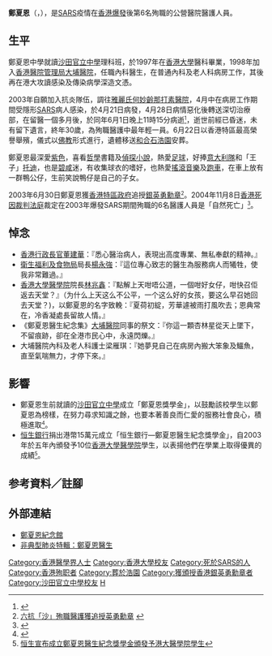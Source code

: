 {{Infobox medical person
| name = 鄭夏恩<br />Kate Cheng Ha Yan
| honorific_suffix = [[銀英勇勳章|MBS]]
| image = HK HongKongGarden MemorialSARS DrChengHaYan.JPG
| caption = 位於[[香港公園|香港公園]]抗疫英雄紀念碑的鄭夏恩醫生銅像
| birth_date = 1973年3月5日
| birth_place = {{HKG-1959}}
| death_date = {{death date and given age|2003|6|1|30}}
| death_place = {{HKG}}[[大埔_(香港)|大埔]][[雅麗氏何妙齡那打素醫院|雅麗氏何妙齡那打素醫院]]
| death_cause = [[SARS|SARS]]
| nationality = {{CHN-HKG}}
| education = [[香港大學|香港大學]]醫科畢業
| occupation = 
| years_active = 1998－2003年
| known_for = 第6名因[[SARS|SARS]]而殉職的醫護人員
}}
'''鄭夏恩'''{{MBS}}（{{lang-en|Kate Cheng Ha Yan}}，{{bd|1973年|3月5日|2003年|6月1日|catIdx=Cheng鄭夏恩}}），是[[SARS|SARS]]疫情在[[香港|香港]][[2003嚴重急性呼吸道症候群冠狀病毒香港疫情|爆發]]後第6名殉職的公營醫院醫護人員。

==生平==
鄭夏恩中學就讀[[沙田官立中學|沙田官立中學]]理科班，於1997年在[[香港大學|香港大學]]醫科畢業，1998年加入[[香港|香港]][[醫院管理局|醫院管理局]][[大埔醫院|大埔醫院]]，任職內科醫生，在普通內科及老人科病房工作，其後再在港大攻讀感染及傳染病學深造文憑。

2003年自願加入抗炎隊伍，調往[[雅麗氏何妙齡那打素醫院|雅麗氏何妙齡那打素醫院]]，4月中在病房工作期間受隱形[[嚴重急性呼吸系統綜合症|SARS]]病人感染，於4月21日病發，4月28日病情惡化後轉送深切治療部，在留醫一個多月後，於同年6月1日晚上11時15分病逝<small><ref>{{Cite web |url=http://www.ha.org.hk/sars/pdf_press/030603-TPH_donation-DrCheng.pdf |title=大埔醫院鄭夏恩醫生逝世新聞稿 |accessdate=2008-06-05 |archive-date=2007-04-13 |archive-url=https://web.archive.org/web/20070413161512/http://www.ha.org.hk/sars/pdf_press/030603-TPH_donation-DrCheng.pdf |dead-url=yes }}</ref></small>，逝世前經已昏迷，未有留下遺言，終年30歲，為殉職醫護中最年輕一員。6月22日以香港特區最高榮譽舉殯，儀式以[[佛教|佛教]]形式進行，遺體移送[[和合石|和合石]][[浩園|浩園]]安葬。

鄭夏恩最深愛[[紫色|紫色]]，喜看[[哲學|哲學]]書籍及[[偵探小說|偵探小說]]，熱愛[[足球|足球]]，好捧[[意大利國家足球隊|意大利隊]]和「王子」[[弗朗切斯科·托蒂|托迪]]，也是[[大卫·贝克汉姆|碧咸]]迷，有收集球衣的嗜好，也熱愛[[搖滾音樂|搖滾音樂]]及[[跑車|跑車]]，在車上放有一群鴨公仔，生前笑說鴨仔是自己的子女。

2003年6月30日鄭夏恩獲[[香港特區政府|香港特區政府]]追授[[銀英勇勳章|銀英勇勳章]]<small><ref>[http://www3.news.gov.hk/ISD/ebulletin/tc/category/administration/030630/html/030630tc01004.htm 六抗「沙」殉職醫護獲追授英勇勳章] {{webarchive|url=https://web.archive.org/web/20051027110941/http://www3.news.gov.hk/ISD/ebulletin/tc/category/administration/030630/html/030630tc01004.htm |date=2005-10-27 }}</ref></small>。2004年11月8日[[香港死因裁判法庭|香港死因裁判法庭]]裁定在2003年爆發SARS期間殉職的6名醫護人員是「自然死亡」<small><ref>{{Cite web |url=http://news.bbc.co.uk/chinese/trad/hi/newsid_3990000/newsid_3994200/3994215.stm |title=港法庭判殉職醫護人員"死於自然" |accessdate=2008-06-05 |archive-date=2012-02-04 |archive-url=https://web.archive.org/web/20120204125638/http://news.bbc.co.uk/chinese/trad/hi/newsid_3990000/newsid_3994200/3994215.stm |dead-url=no }}</ref></small>。

==悼念==
*[[香港行政長官|香港行政長官]][[董建華|董建華]]：『悉心醫治病人，表現出高度專業、無私奉獻的精神。』
*[[衛生福利及食物局|衛生福利及食物局]]局長[[楊永強|楊永強]]：『這位專心致志的醫生為服務病人而犧牲，使我非常難過。』
*[[香港大學醫學院|香港大學醫學院]]院長[[林兆鑫|林兆鑫]]：『點解上天咁唔公道，一個咁好女仔，咁快召佢返去天堂？』（为什么上天这么不公平，一个这么好的女孩，要这么早召她回去天堂？)，以鄭夏恩的名字致輓：『夏荷初綻，芳華遽被雨打風吹去；恩典常在，冷香凝處長留故人情。』
*《鄭夏恩醫生紀念集》[[大埔醫院|大埔醫院]]同事的祭文：『你這一顆杏林星從天上墜下，不留痕跡，卻在全港市民心中，永遠閃爍。』
*大埔醫院內科及老人科護士梁雁琪：『她夢見自己在病房內搬大笨象及鱷魚，直至氣喘無力，才停下來。』

==影響==
* 鄭夏恩生前就讀的[[沙田官立中學|沙田官立中學]]成立「鄭夏恩獎學金」，以鼓勵該校學生以鄭夏恩為榜樣，在努力尋求知識之餘，也要本著善良而仁愛的服務社會良心，積極進取<small><ref>{{Cite web |url=http://paper.wenweipo.com/2003/06/21/HK0306210042.htm |title=沙田官中設鄭夏恩獎學金 |accessdate=2008-06-05 |archive-date=2019-06-14 |archive-url=https://web.archive.org/web/20190614023917/http://paper.wenweipo.com/2003/06/21/HK0306210042.htm |dead-url=no }}</ref></small>。
* [[恒生銀行|恒生銀行]]捐出港幣15萬元成立「恒生銀行―鄭夏恩醫生紀念獎學金」，自2003年於五年內頒發予10位[[香港大學醫學院|香港大學醫學院]]學生，以表揚他們在學業上取得優異的成績<small><ref>[http://www.hangseng.com/hsb/chi/abo/pr/a060603.pdf 恒生宣布成立鄭夏恩醫生紀念獎學金頒發予港大醫學院學生]{{dead link|date=2018年4月 |bot=InternetArchiveBot |fix-attempted=yes }}</ref></small>。

==参考資料／註腳==
<div class="references-small">
<references />
</div>

==外部連結==
* [https://web.archive.org/web/20080512002945/http://zxe.chinaspirit.net.cn/ 鄭夏恩紀念館]
* [http://www.yukz.com/ap/dr/drchy.html 非典型肺炎特輯：鄭夏恩醫生] {{Wayback|url=http://www.yukz.com/ap/dr/drchy.html |date=20080511014628 }}

[[Category:香港醫學界人士|Category:香港醫學界人士]]
[[Category:香港大學校友|Category:香港大學校友]]
[[Category:死於SARS的人|Category:死於SARS的人]]
[[Category:香港殉职者|Category:香港殉职者]]
[[Category:葬於浩園|Category:葬於浩園]]
[[Category:獲頒授香港銀英勇勳章者|Category:獲頒授香港銀英勇勳章者]]
[[Category:沙田官立中學校友|Category:沙田官立中學校友]]
[[Category:鄭姓|H]]